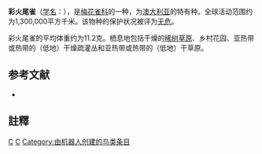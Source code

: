 {{noteTA
|G1=unit
}}
{{Speciesbox
| taxon = Emblema pictum
| binomial_authority = [[约翰·古尔德|Gould]], 1842
| image = Emblema pictum -Karratha, Pilbara, Western Australia, Australia-8.jpg
| image_caption = 雄鳥
| status = LC 
| status_system = IUCN3.1
| status_ref = <ref>{{IUCN|id=22713615 |title=''Prinia inornata'' |assessors=[[BirdLife_International|BirdLife International]] |assessor-link=BirdLife International |version=2017.3 |year=2016 |accessdate=1 October 2016}} 数据库資料包含說明此物種被編入無危級別的原因</ref>
| parent_authority = [[约翰·古尔德|Gould]], 1842
| range_map = Painted finch distribution.jpg
| range_map_caption = 彩火尾雀在澳洲的分布範圍
}}

'''彩火尾雀'''（[[学名|学名]]：{{lang|la|''Emblema pictum''}}），是[[梅花雀科|梅花雀科]]的一种，为[[澳大利亚|澳大利亚]]的特有种。全球活动范围约为1,300,000平方千米。该物种的保护状况被评为[[无危|无危]]。

彩火尾雀的平均体重约为11.2克。栖息地包括干燥的[[稀树草原|稀树草原]]、乡村花园、亚热带或热带的（低地）干燥疏灌丛和亚热带或热带的（低地）干草原。

== 参考文献 ==
{{commonscat|Emblema pictum}}
*{{cite web|url=http://www.birdlife.org/datazone/speciesfactsheet.php?id=8669&m=0|title=Emblema pictum|publisher=[[国际鸟盟|BirdLife.org]]|accessdate=2011-06-27|archive-date=2016-03-04|archive-url=https://web.archive.org/web/20160304135449/http://www.birdlife.org/datazone/speciesfactsheet.php?id=8669&m=0}}

==註釋==
{{reflist}}

{{taxonbar}}
[[Category:_1842年描述的鸟类|C]]
[[Category:梅花雀科|C]]
[[Category:由机器人创建的鸟类条目|Category:由机器人创建的鸟类条目]]